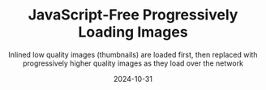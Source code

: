 ---
title: JavaScript-Free Progressively Loading Images
subtitle: Inlined low quality images (thumbnails) are loaded first, then replaced with progressively higher quality images as they load over the network
date: 2024-10-31
---